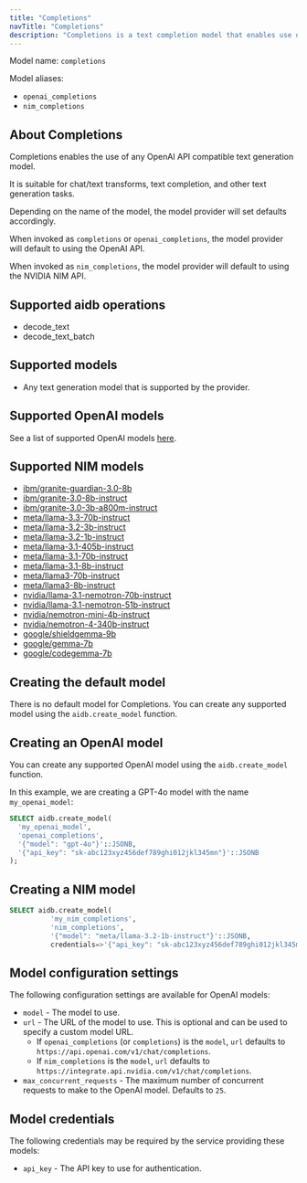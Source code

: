 ```yaml
---
title: "Completions"
navTitle: "Completions"
description: "Completions is a text completion model that enables use of any OpenAI API compatible text generation model."
---
```


Model name: `completions`

Model aliases:

* `openai_completions`
* `nim_completions`

## About Completions

Completions enables the use of any OpenAI API compatible text generation model.

It is suitable for chat/text transforms, text completion, and other text generation tasks.

Depending on the name of the model, the model provider will set defaults accordingly.

When invoked as `completions` or `openai_completions`, the model provider will default to using the OpenAI API.

When invoked as `nim_completions`, the model provider will default to using the NVIDIA NIM API.


## Supported aidb operations

* decode_text
* decode_text_batch

## Supported models

* Any text generation model that is supported by the provider.

## Supported OpenAI models

See a list of supported OpenAI models [here](https://platform.openai.com/docs/models#models-overview).

## Supported NIM models

* [ibm/granite-guardian-3.0-8b](https://build.nvidia.com/ibm/granite-guardian-3_0-8b)  
* [ibm/granite-3.0-8b-instruct](https://build.nvidia.com/ibm/granite-3_0-8b-instruct)  
* [ibm/granite-3.0-3b-a800m-instruct](https://build.nvidia.com/ibm/granite-3_0-3b-a800m-instruct)  
* [meta/llama-3.3-70b-instruct](https://build.nvidia.com/meta/llama-3_3-70b-instruct)  
* [meta/llama-3.2-3b-instruct](https://build.nvidia.com/meta/llama-3.2-3b-instruct)  
* [meta/llama-3.2-1b-instruct](https://build.nvidia.com/meta/llama-3.2-1b-instruct)  
* [meta/llama-3.1-405b-instruct](https://build.nvidia.com/meta/llama-3_1-405b-instruct)  
* [meta/llama-3.1-70b-instruct](https://build.nvidia.com/meta/llama-3_1-70b-instruct)  
* [meta/llama-3.1-8b-instruct](https://build.nvidia.com/meta/llama-3_1-8b-instruct)  
* [meta/llama3-70b-instruct](https://build.nvidia.com/meta/llama3-70b)  
* [meta/llama3-8b-instruct](https://build.nvidia.com/meta/llama3-8b)  
* [nvidia/llama-3.1-nemotron-70b-instruct](https://build.nvidia.com/nvidia/llama-3_1-nemotron-70b-instruct)  
* [nvidia/llama-3.1-nemotron-51b-instruct](https://build.nvidia.com/nvidia/llama-3_1-nemotron-51b-instruct)  
* [nvidia/nemotron-mini-4b-instruct](https://build.nvidia.com/nvidia/nemotron-mini-4b-instruct)  
* [nvidia/nemotron-4-340b-instruct](https://build.nvidia.com/nvidia/nemotron-4-340b-instruct)  
* [google/shieldgemma-9b](https://build.nvidia.com/google/shieldgemma-9b)  
* [google/gemma-7b](https://build.nvidia.com/google/gemma-7b)  
* [google/codegemma-7b](https://build.nvidia.com/google/codegemma-7b)

## Creating the default model

There is no default model for Completions. You can create any supported model using the `aidb.create_model` function.

## Creating an OpenAI model

You can create any supported OpenAI model using the `aidb.create_model` function.

In this example, we are creating a GPT-4o model with the name `my_openai_model`:

```sql
SELECT aidb.create_model(
  'my_openai_model',
  'openai_completions',
  '{"model": "gpt-4o"}'::JSONB,
  '{"api_key": "sk-abc123xyz456def789ghi012jkl345mn"}'::JSONB 
);
```

## Creating a NIM model

```sql
SELECT aidb.create_model(
          'my_nim_completions', 
          'nim_completions',
          '{"model": "meta/llama-3.2-1b-instruct"}'::JSONB,
          credentials=>'{"api_key": "sk-abc123xyz456def789ghi012jkl345mn"'::JSONB);
```

## Model configuration settings

The following configuration settings are available for OpenAI models:

* `model` - The model to use.
* `url` - The URL of the model to use. This is optional and can be used to specify a custom model URL.  
  * If `openai_completions` (or `completions`) is the `model`, `url` defaults to `https://api.openai.com/v1/chat/completions`. 
  * If `nim_completions` is the `model`, `url` defaults to `https://integrate.api.nvidia.com/v1/chat/completions`.
* `max_concurrent_requests` - The maximum number of concurrent requests to make to the OpenAI model. Defaults to `25`.

## Model credentials

The following credentials may be required by the service providing these models:

* `api_key` - The API key to use for authentication.

